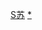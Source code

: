 {{Navbox
| name  = 苏轼家系
| title = 苏轼家系
| state = collapsed
| list1 =
<center>
{{familytree/start | style=font-size:90%;}}

{{familytree|||||||||||SUU|y|SII|||SUU=苏序|SII=史氏}}
{{familytree||||||||||||||!||||||}}
{{familytree|||||||||||||SXX|y|CSS|SXX=[[苏洵]]|CSS=[[程夫人|程氏]]}}
{{familytree||||||||||||||,|-|^|-|.||}}
{{familytree|WZY|y|WRZ|y|WFF|y|SSS||SZZ|y|SHS|WZY=[[王朝云]]|WRZ=[[王闰之]]|WFF=[[王弗]]|SSS=[[苏轼]]|SZZ=[[苏辙]]|SHS=史氏}}
{{familytree||,|-|'||,|-|^|-|.||`|-|.||||||`|.|}}
{{familytree|SDD||SAA||SGG||SMM||||SXU|SDD=[[苏遁]]|SAA=[[苏迨]]|SGG=[[苏过]]|SMM=[[苏迈]]|SXU=[[蘇遜]]}}

{{familytree/end}}

|below =

}}</center>
<noinclude>

[[Category:中国家族模板|S苏]]
[[Category:苏洵家族|*]]
</noinclude>